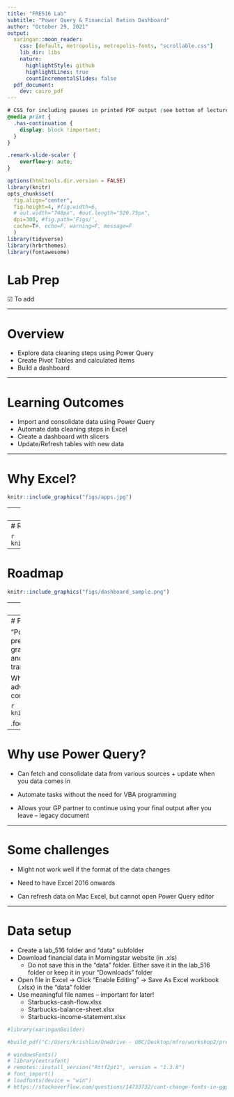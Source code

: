 ```yaml
---
title: "FRE516 Lab"
subtitle: "Power Query & Financial Ratios Dashboard"
author: "October 29, 2021"
output:
  xaringan::moon_reader:
    css: [default, metropolis, metropolis-fonts, "scrollable.css"] 
    lib_dir: libs
    nature:
      highlightStyle: github
      highlightLines: true
      countIncrementalSlides: false
  pdf_document:
    dev: cairo_pdf
---
```


```css
# CSS for including pauses in printed PDF output (see bottom of lecture)
@media print {
  .has-continuation {
    display: block !important;
  }
}

.remark-slide-scaler {
    overflow-y: auto;
}
```

```r
options(htmltools.dir.version = FALSE)
library(knitr)
opts_chunk$set(
  fig.align="center",  
  fig.height=4, #fig.width=6,
  # out.width="748px", #out.length="520.75px",
  dpi=300, #fig.path='Figs/',
  cache=T#, echo=F, warning=F, message=F
  )
library(tidyverse)
library(hrbrthemes)
library(fontawesome)
```


# Lab Prep

☑ To add

---

# Overview

- Explore data cleaning steps using Power Query
- Create Pivot Tables and calculated items 
- Build a dashboard

---

# Learning Outcomes

- Import and consolidate data using Power Query
- Automate data cleaning steps in Excel
- Create a dashboard with slicers
- Update/Refresh tables with new data 

---

# Why Excel?

```r
knitr::include_graphics("figs/apps.jpg")
```

---
# Roadmap

```r
knitr::include_graphics("figs/rawdata.png")
```

---
# Roadmap

```r
knitr::include_graphics("figs/tidydata.png")
```

---
# Roadmap

```r
knitr::include_graphics("figs/dashboard_sample.png")
```

---
# Power Query

Have any of you used Power Query in the past?

---
# Power Query

“Power Query is a data transformation and data preparation engine. Power Query comes with a graphical interface for getting data from sources and a Power Query Editor for applying transformations.” 

What do you think are the advantages/disadvantages of using Power Query compared to R/Python?


```r
knitr::include_graphics("figs/powerquery.png")
```

.footnote[
[1] [What is Power Query?](https://docs.microsoft.com/en-us/power-query/power-query-what-is-power-query)
]

---

# Why use Power Query?

- Can fetch and consolidate data from various sources + update when you data comes in

- Automate tasks without the need for VBA programming

- Allows your GP partner to continue using your final output after you leave – legacy document

---

# Some challenges

- Might not work well if the format of the data changes

- Need to have Excel 2016 onwards

- Can refresh data on Mac Excel, but cannot open Power Query editor

---

# Data setup

- Create a lab_516 folder and “data” subfolder
- Download financial data in Morningstar website (in .xls) 
  - Do not save this in the “data” folder. Either save it in the lab_516 folder or keep it in your “Downloads” folder
- Open file in Excel -> Click “Enable Editing” -> Save As Excel workbook (.xlsx) in the “data” folder
- Use meaningful file names – important for later!
  - Starbucks-cash-flow.xlsx
  - Starbucks-balance-sheet.xlsx
  - Starbucks-income-statement.xlsx



```r
#library(xaringanBuilder)

#build_pdf("C:/Users/krishlim/OneDrive - UBC/Desktop/mfre/workshop2/presentation/data-viz.html")

# windowsFonts()
# library(extrafont)
# remotes::install_version("Rttf2pt1", version = "1.3.8")
# font_import()
# loadfonts(device = "win") 
# https://stackoverflow.com/questions/14733732/cant-change-fonts-in-ggplot-geom-text
```
